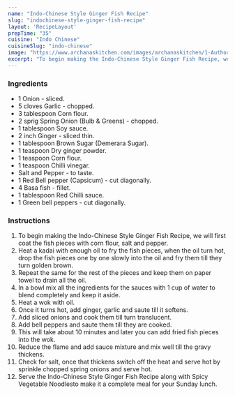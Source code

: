 ---
name: "Indo-Chinese Style Ginger Fish Recipe"
slug: "indochinese-style-ginger-fish-recipe"
layout: 'RecipeLayout'
prepTime: "35"
cuisine: "Indo Chinese"
cuisineSlug: "indo-chinese"
image: "https://www.archanaskitchen.com/images/archanaskitchen/1-Author/sibyl_sunitha/IndoChinese_Style_Ginger_Fish_Recipe.jpg"
excerpt: "To begin making the Indo-Chinese Style Ginger Fish Recipe, we will first coat the fish pieces with corn flour, salt and pepper"
---

### Ingredients

- 1 Onion - sliced.
- 5 cloves Garlic - chopped.
- 3 tablespoon Corn flour.
- 2 sprig Spring Onion (Bulb & Greens) - chopped.
- 1 tablespoon Soy sauce.
- 2 inch Ginger - sliced thin.
- 1 tablespoon Brown Sugar (Demerara Sugar).
- 1 teaspoon Dry ginger powder.
- 1 teaspoon Corn flour.
- 1 teaspoon Chilli vinegar.
- Salt and Pepper - to taste.
- 1 Red Bell pepper (Capsicum) - cut diagonally.
- 4 Basa fish - fillet.
- 1 tablespoon Red Chilli sauce.
- 1 Green bell peppers - cut diagonally.

### Instructions

1. To begin making the Indo-Chinese Style Ginger Fish Recipe, we will first coat the fish pieces with corn flour, salt and pepper.
1. Heat a kadai with enough oil to fry the fish pieces, when the oil turn hot, drop the fish pieces one by one slowly into the oil and fry them till they turn golden brown.
1. Repeat the same for the rest of the pieces and keep them on paper towel to drain all the oil.
1. In a bowl mix all the ingredients for the sauces with 1 cup of water to blend completely and keep it aside.
1. Heat a wok with oil.
1. Once it turns hot, add ginger, garlic and saute till it softens.
1. Add sliced onions and cook them till turn translucent.
1. Add bell peppers and saute them till they are cooked.
1. This will take about 10 minutes and later you can add fried fish pieces into the wok.
1. Reduce the flame and add sauce mixture and mix well till the gravy thickens.
1. Check for salt, once that thickens switch off the heat and serve hot by sprinkle chopped spring onions and serve hot.
1. Serve the Indo-Chinese Style Ginger Fish Recipe along with Spicy Vegetable Noodlesto make it a complete meal for your Sunday lunch.
